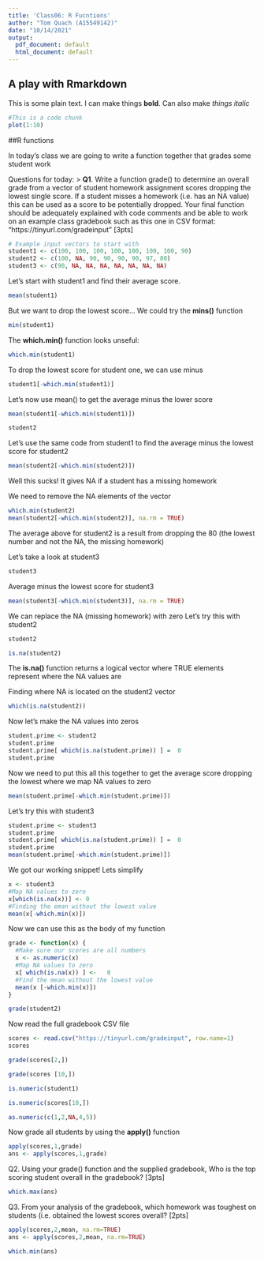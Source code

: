 ---
title: 'Class06: R Fucntions'
author: "Tom Quach (A15549142)"
date: "10/14/2021"
output:
  pdf_document: default
  html_document: default
---

## A play with Rmarkdown
This is some plain text. I can make things **bold**. Can also make *things italic*

```{r}
#This is a code chunk
plot(1:10)
```

##R functions

In today's class we are going to write a function together that grades some student work 

Questions for today: 
> **Q1**. Write a function grade() to determine an overall grade from a vector of student homework assignment scores dropping the lowest single score. If a student misses a homework (i.e. has an NA value) this can be used as a score to be potentially dropped. Your final function should be adequately explained with code comments and be able to work on an example class gradebook such as this one in CSV format: “https://tinyurl.com/gradeinput” [3pts]

```{r}
# Example input vectors to start with
student1 <- c(100, 100, 100, 100, 100, 100, 100, 90)
student2 <- c(100, NA, 90, 90, 90, 90, 97, 80)
student3 <- c(90, NA, NA, NA, NA, NA, NA, NA)
```

Let's start with student1 and find their average score. 
```{r}
mean(student1)
```


But we want to drop the lowest score...
We could try the **mins()** function
```{r}
min(student1)
```

The **which.min()** function looks unseful:
```{r}
which.min(student1)
```

To drop the lowest score for student one, we can use minus 
```{r}
student1[-which.min(student1)]
```

Let's now use mean() to get the average minus the lower score 
```{r}
mean(student1[-which.min(student1)])
```

```{r}
student2
```
Let's use the same code from student1 to find the average minus the lowest score for student2
```{r}
mean(student2[-which.min(student2)])
```
Well this sucks! It gives NA if a student has a missing homework

We need to remove the NA elements of the vector 
```{r}
which.min(student2)
mean(student2[-which.min(student2)], na.rm = TRUE)
```
The average above for student2 is a result from dropping the 80 (the lowest number and not the NA, the missing homework)

Let's take a look at student3
```{r}
student3
```
Average minus the lowest score for student3 
```{r}
mean(student3[-which.min(student3)], na.rm = TRUE)
```

We can replace the NA (missing homework) with zero
Let's try this with student2
```{r}
student2
```

```{r}
is.na(student2)
```
The **is.na()** function returns a logical vector where TRUE elements represent where the NA values are

Finding where NA is located on the student2 vector
```{r}
which(is.na(student2))
```

Now let's make the NA values into zeros
```{r}
student.prime <- student2
student.prime
student.prime[ which(is.na(student.prime)) ] =  0
student.prime
```

Now we need to put this all this together to get the average score dropping the lowest where we map NA values to zero
```{r}
mean(student.prime[-which.min(student.prime)])
```

Let's try this with student3
```{r}
student.prime <- student3
student.prime
student.prime[ which(is.na(student.prime)) ] =  0
student.prime
mean(student.prime[-which.min(student.prime)])

```

We got our working snippet! Lets simplify
```{r}
x <- student3
#Map NA values to zero
x[which(is.na(x))] <- 0
#Finding the eman without the lowest value
mean(x[-which.min(x)])
```

Now we can use this as the body of my function
```{r}
grade <- function(x) {
  #Make sure our scores are all numbers
  x <- as.numeric(x)
  #Map NA values to zero
  x[ which(is.na(x)) ] <-   0
  #Find the mean without the lowest value
  mean(x [-which.min(x)])
}
```

```{r}
grade(student2)
```

Now read the full gradebook CSV file 
```{r}
scores <- read.csv("https://tinyurl.com/gradeinput", row.name=1)
scores
```

```{r}
grade(scores[2,])
```

```{r}
grade(scores [10,])
```

```{r}
is.numeric(student1)
```

```{r}
is.numeric(scores[10,])
```

```{r}
as.numeric(c(1,2,NA,4,5))
```

Now grade all students by using the **apply()** function
```{r}
apply(scores,1,grade)
ans <- apply(scores,1,grade)

```

Q2. Using your grade() function and the supplied gradebook, Who is the top scoring student
overall in the gradebook? [3pts]
```{r}
which.max(ans)
```

Q3. From your analysis of the gradebook, which homework was toughest on students (i.e. obtained the lowest scores overall? [2pts]
```{r}
apply(scores,2,mean, na.rm=TRUE)
ans <- apply(scores,2,mean, na.rm=TRUE)
```

```{r}
which.min(ans)
```

